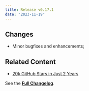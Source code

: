 ```yaml
---
title: Release v0.17.1
date: "2023-11-19"
---
```


## Changes

- Minor bugfixes and enhancements;

## Related Content

- [20k GitHub Stars in Just 2 Years ](/blog/20k-github-stars-in-2-years)

See the **[Full Changelog](https://github.com/usememos/memos/releases/tag/v0.17.1)**.
